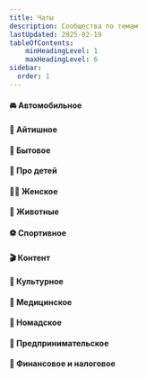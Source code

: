```yaml
---
title: Чаты
description: Сообщества по темам
lastUpdated: 2025-02-19
tableOfContents:
    minHeadingLevel: 1
    maxHeadingLevel: 6
sidebar:
  order: 1
---
```



#### 🚘 Автомобильное

<LinkCard title="Испания. Авто" description="" href="https://t.me/drive_es" target="_blank"  />

#### 🐞 Айтишное

<LinkCard title="IT España" description="" href="https://t.me/IT_Spain" target="_blank"  />
<LinkCard title="Madrid Tech Community" description="" href="https://t.me/imaguru_tech" target="_blank"  />

#### 🏡 Бытовое

<LinkCard title="Испания. Дом" description="" href="https://t.me/esp_casa" target="_blank"  />

#### 🐰 Про детей

<LinkCard title="Беременность/роды Мадрид" description="" href="https://chat.whatsapp.com/GoQ1itA57bZHsHKca4tHOS" target="_blank"  />
<LinkCard title="🌼 Мамочки Мадрид Испания 🇪🇸" description="" href="https://t.me/madresenmadrid" target="_blank"  />

#### 🤷‍♀️ Женское

<LinkCard title="Madrid Women 🖤" description="" href="https://t.me/women_madrid" target="_blank"  />
<LinkCard title="Girls and Madrid" description="" href="https://t.me/girlsandmadrid" target="_blank"  />

#### 🐾 Животные

<LinkCard title="Испания с питомцем"  href="https://t.me/+7VxrgTDXQiFjMTU6" target="_blank"  />

#### ⚽️ Спортивное

<LinkCard title="Футбол Мадрид без диктатуры"  href="https://t.me/MADRIDFUTBOLDN" target="_blank"  />
<LinkCard title="Madrid Padel Community"  href="https://t.me/madridpadelcommunity" target="_blank"  />

#### 🎬 Контент

<LinkCard title="Мадридские киношники"
          description="Сообщество фотографов, видеографов, сценаристов и всех, кто связан с кино и созданием контента"
          href="https://t.me/kinomadrid" target="_blank"  />

#### 👺 Культурное

<LinkCard title="ПО ИСПАНИИ 🌞 Клуб Активных Путешественников" description="" href="https://t.me/+dOJBA9UoEwYxYjlk" target="_blank"  />
<LinkCard title="Испания. Афиша" description="Анонсы событий в Испании. Концерты, фестивали, спорт, кино, выставки." href="https://t.me/esp_eventos" target="_blank"  />

#### 🏥 Медицинское

<LinkCard title="Испания. Здоровье" description="" href="https://t.me/esp_salud" target="_blank"  />
<LinkCard title="Chat Apteka Spain🧬EpiGen" description="" href="https://t.me/aptekabrc" target="_blank"  />

#### 🫨 Номадское

<LinkCard title="Номады в Мадриде" description="" href="https://t.me/nomadsmadrid" target="_blank"  />
<LinkCard title="Номады Испании говорят за жизнь" description="Культурный флуд чат" href="https://t.me/nomadsgowild" target="_blank"  />

#### 👔 Предпринимательское

<LinkCard title="Деловой Мадрид" description="" href="https://t.me/madridbusiness" target="_blank"  />

#### 💸 Финансовое и налоговое

<LinkCard title="Испания. Деньги" description="Банки, карты, переводы, налоги, страховки, бизнес" href="https://t.me/esp_dinero" target="_blank"  />
<LinkCard title="Налоги 🇪🇸 Digital Nomad Visa Spain. 🇪🇸 Цифровые кочевники Испания" description="" href="https://t.me/taxesnomadspain" target="_blank"  />
<LinkCard title="Деньги. Инвестиции. Налоги" description="" href="https://t.me/eumoney" target="_blank"  />
